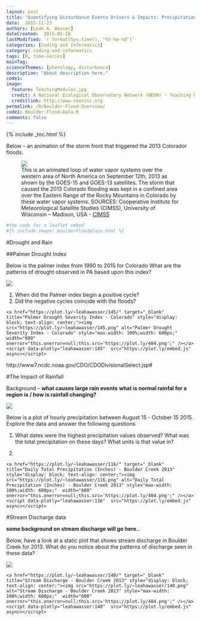 ```yaml
---
layout: post
title: "Quantifying Disturbance Events Drivers & Impacts: Precipitation & Discharge"
date:  2015-11-23
authors: [Leah A. Wasser]
dateCreated:  2015-05-18
lastModified: `r format(Sys.time(), "%Y-%m-%d")`
categories: [Coding and Informatics]
category: coding-and-informatics
tags: [R, time-series]
mainTag:
scienceThemes: [phenology, disturbance]
description: "About description here."
code1:
image:
  feature: TeachingModules.jpg
  credit: A National Ecological Observatory Network (NEON) - Teaching Module
  creditlink: http://www.neoninc.org
permalink: /R/Boulder-Flood-Overview/
code1: Boulder-Flood-Data.R
comments: false
---
```


{% include _toc.html %}

Below - an animation of the storm front that triggered the 2013 Colorador floods.

<figure>
<a href="https://en.wikipedia.org/wiki/2013_Colorado_floods#/media/File:North_American_Water_Vapor_Systems.gif">
    <img src="https://upload.wikimedia.org/wikipedia/commons/9/97/North_American_Water_Vapor_Systems.gif"></a>
    <figcaption>This is an animated loop of water vapor systems over the western 
    area of North America on September 12th, 2013 as shown by the GOES-15 and 
    GOES-13 satellites. The storm that caused the 2013 Colorado flooding was 
    kept in a confined area over the Eastern Range of the Rocky Mountains in 
    Colorado by these water vapor systems. SOURCES: Cooperative Institute for
    Meteorological Satellite Studies (CIMSS), University of Wisconsin – Madison,
    USA -
    [CIMSS](http://cimss.ssec.wisc.edu/goes/blog/archives/13876)</figcaption>

</figure>


```r
#the code for a leaflet embed
#{% include /maps/_boulderFloodplain.html %}

```



#Drought and Rain

##Palmer Drought Index

Below is the palmer index from 1990 to 2015 for Colorado
What are the patterns of drought observed in PA based upon this index?

![]({{ site.baseurl }}/images/rfigs/2015-12-03-Boulder-Flood-Time-Series/drought-data-1.png)


1. When did the Palmer index begin a positive cycle? 
2. Did the negative cycles coincide with the floods?


<div>
    <a href="https://plot.ly/~leahawasser/145/" target="_blank" title="Palmer Drought Severity Index - Colorado" style="display: block; text-align: center;"><img src="https://plot.ly/~leahawasser/145.png" alt="Palmer Drought Severity Index - Colorado" style="max-width: 100%;width: 600px;"  width="600" onerror="this.onerror=null;this.src='https://plot.ly/404.png';" /></a>
    <script data-plotly="leahawasser:145"  src="https://plot.ly/embed.js" async></script>
</div>


http://www7.ncdc.noaa.gov/CDO/CDODivisionalSelect.jsp#

#The Impact of Rainfall

Background -- 
**what causes large rain events**
**what is normal rainfal for a region**
**is / how is rainfall changing?**


![ ]({{ site.baseurl }}/images/rfigs/2015-12-03-Boulder-Flood-Time-Series/import-precip-1.png) 

Below is a plot of hourly precipitation between August 15 - October 15 2015. Explore
the data and answer the following questions

1. What dates were the highest precipitation values observed? What was the total 
precipitation on these days? What units is that value in?

2. 


<div>
    <a href="https://plot.ly/~leahawasser/116/" target="_blank" title="Daily Total Precipitation (Inches) - Boulder Creek 2013" style="display: block; text-align: center;"><img src="https://plot.ly/~leahawasser/116.png" alt="Daily Total Precipitation (Inches) - Boulder Creek 2013" style="max-width: 100%;width: 600px;"  width="600" onerror="this.onerror=null;this.src='https://plot.ly/404.png';" /></a>
    <script data-plotly="leahawasser:116"  src="https://plot.ly/embed.js" async></script>
</div>



#Stream Discharge data

**some background on stream discharge will go here..**

Below, have a look at a static plot that shows stream discharge in Boulder Creek
for 2013. What do you notice about the patterns of discharge seen in these data?

![ ]({{ site.baseurl }}/images/rfigs/2015-12-03-Boulder-Flood-Time-Series/plot-flood-data-1.png) 

<div>
    <a href="https://plot.ly/~leahawasser/140/" target="_blank" title="Stream Discharge - Boulder Creek 2013" style="display: block; text-align: center;"><img src="https://plot.ly/~leahawasser/140.png" alt="Stream Discharge - Boulder Creek 2013" style="max-width: 100%;width: 600px;"  width="600" onerror="this.onerror=null;this.src='https://plot.ly/404.png';" /></a>
    <script data-plotly="leahawasser:140"  src="https://plot.ly/embed.js" async></script>
</div>


